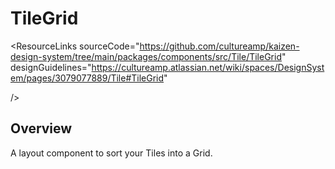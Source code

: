 
<Meta of={TileGridStories} />

# TileGrid

<ResourceLinks
  sourceCode="https://github.com/cultureamp/kaizen-design-system/tree/main/packages/components/src/Tile/TileGrid"
  designGuidelines="https://cultureamp.atlassian.net/wiki/spaces/DesignSystem/pages/3079077889/Tile#TileGrid"
  
/>

<KAIOInstallation exportNames="TileGrid" />

## Overview

A layout component to sort your Tiles into a Grid.

<Canvas of={TileGridStories.Playground} />
<Controls of={TileGridStories.Playground} />

